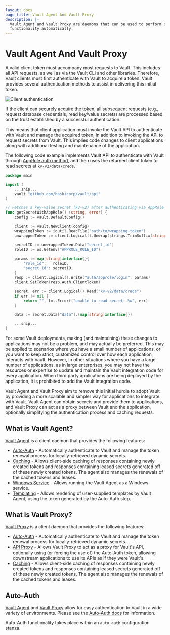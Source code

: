 ```yaml
---
layout: docs
page_title: Vault Agent And Vault Proxy
description: |-
  Vault Agent and Vault Proxy are daemons that can be used to perform some Vault
  functionality automatically.
---
```


# Vault Agent And Vault Proxy

A valid client token must accompany most requests to Vault. This
includes all API requests, as well as via the Vault CLI and other libraries.
Therefore, Vault clients must first authenticate with Vault to acquire a token.
Vault provides several authentication methods to assist in
delivering this initial token.

![Client authentication](/img/diagram-vault-agent.png)

If the client can securely acquire the token, all subsequent requests (e.g., request
database credentials, read key/value secrets) are processed based on the
trust established by a successful authentication.

This means that client application must invoke the Vault API to authenticate
with Vault and manage the acquired token, in addition to invoking the API to
request secrets from Vault. This implies code changes to client applications
along with additional testing and maintenance of the application.

The following code example implements Vault API to authenticate with Vault
through [AppRole auth method](/vault/docs/auth/approle#code-example), and then uses
the returned client token to read secrets at `kv-v2/data/creds`.

```go
package main

import (
    ...snip...
    vault "github.com/hashicorp/vault/api"
)

// Fetches a key-value secret (kv-v2) after authenticating via AppRole
func getSecretWithAppRole() (string, error) {
    config := vault.DefaultConfig()

    client := vault.NewClient(config)
    wrappingToken := ioutil.ReadFile("path/to/wrapping-token")
    unwrappedToken := client.Logical().Unwrap(strings.TrimSuffix(string(wrappingToken), "\n"))

    secretID := unwrappedToken.Data["secret_id"]
    roleID := os.Getenv("APPROLE_ROLE_ID")

    params := map[string]interface{}{
        "role_id":   roleID,
        "secret_id": secretID,
    }
    resp := client.Logical().Write("auth/approle/login", params)
    client.SetToken(resp.Auth.ClientToken)

    secret, err := client.Logical().Read("kv-v2/data/creds")
    if err != nil {
        return "", fmt.Errorf("unable to read secret: %w", err)
    }

    data := secret.Data["data"].(map[string]interface{})

    ...snip...
}
```

For some Vault deployments, making (and maintaining) these changes to
applications may not be a problem, and may actually be preferred. This may be
applied to scenarios where you have a small number of applications, or you want
to keep strict, customized control over how each application interacts with
Vault. However, in other situations where you have a large number of
applications, as in large enterprises, you may not have the resources or expertise
to update and maintain the Vault integration code for every application. When
third party applications are being deployed by the application, it is prohibited
to add the Vault integration code.

Vault Agent and Vault Proxy aim to remove this initial hurdle to adopt Vault by providing a
more scalable and simpler way for applications to integrate with Vault. Vault Agent can
obtain secrets and provide them to applications, and Vault Proxy can act as
a proxy between Vault and the application, optionally simplifying the authentication process
and caching requests.

## What is Vault Agent?

[Vault Agent][vaultagent] is a client daemon that provides the following features:

- [Auto-Auth][autoauth] - Automatically authenticate to Vault and manage the
  token renewal process for locally-retrieved dynamic secrets.
- [Caching][caching] - Allows client-side caching of responses containing newly
  created tokens and responses containing leased secrets generated off of these
  newly created tokens. The agent also manages the renewals of the cached tokens and leases.
- [Windows Service][winsvc] - Allows running the Vault Agent as a Windows
  service.
- [Templating][template] - Allows rendering of user-supplied templates by Vault
  Agent, using the token generated by the Auto-Auth step.

## What is Vault Proxy?

[Vault Proxy][vaultproxy] is a client daemon that provides the following features:

- [Auto-Auth][autoauth] - Automatically authenticate to Vault and manage the
token renewal process for locally-retrieved dynamic secrets.
- [API Proxy][apiproxy] - Allows Vault Proxy to act as a proxy for Vault's API,
optionally using (or forcing the use of) the Auto-Auth token, allowing downstream
applications to use its APIs as if they were Vault's.
- [Caching][caching] - Allows client-side caching of responses containing newly
created tokens and responses containing leased secrets generated off of these
newly created tokens. The agent also manages the renewals of the cached tokens and leases.

## Auto-Auth

[Vault Agent][vaultagent] and [Vault Proxy][vaultproxy] allow for easy authentication to Vault
in a wide variety of environments. Please see the [Auto-Auth docs][autoauth] for information.

Auto-Auth functionality takes place within an `auto_auth` configuration stanza.

[autoauth]: /vault/docs/agentandproxy/autoauth
[caching]: /vault/docs/agentandproxy/agent/caching
[apiproxy]: /vault/docs/agentandproxy/proxy/apiproxy
[template]: /vault/docs/agentandproxy/agent/template
[template-config]: /vault/docs/agentandproxy/agent/template#template-configurations
[vaultagent]: /vault/docs/agentandproxy/agent
[vaultproxy]: /vault/docs/agentandproxy/proxy
[winsvc]: /vault/docs/agentandproxy/agent/winsvc
